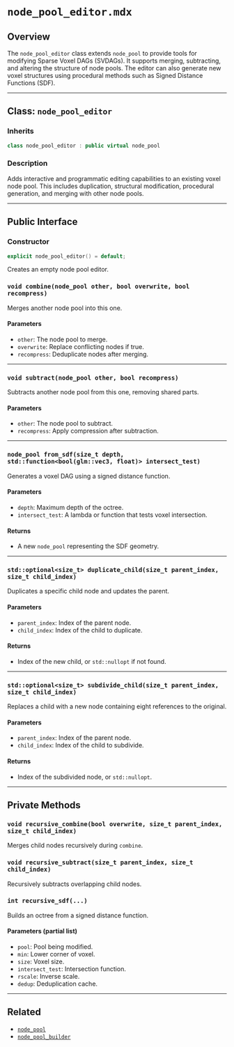 # `node_pool_editor.mdx`

## Overview

The `node_pool_editor` class extends `node_pool` to provide tools for modifying Sparse Voxel DAGs (SVDAGs). It supports merging, subtracting, and altering the structure of node pools. The editor can also generate new voxel structures using procedural methods such as Signed Distance Functions (SDF).

---

## Class: `node_pool_editor`

### Inherits
```cpp
class node_pool_editor : public virtual node_pool
```

### Description
Adds interactive and programmatic editing capabilities to an existing voxel node pool. This includes duplication, structural modification, procedural generation, and merging with other node pools.

---

## Public Interface

### Constructor
```cpp
explicit node_pool_editor() = default;
```
Creates an empty node pool editor.

### `void combine(node_pool other, bool overwrite, bool recompress)`

Merges another node pool into this one.

#### Parameters
- `other`: The node pool to merge.
- `overwrite`: Replace conflicting nodes if true.
- `recompress`: Deduplicate nodes after merging.

---

### `void subtract(node_pool other, bool recompress)`

Subtracts another node pool from this one, removing shared parts.

#### Parameters
- `other`: The node pool to subtract.
- `recompress`: Apply compression after subtraction.

---

### `node_pool from_sdf(size_t depth, std::function<bool(glm::vec3, float)> intersect_test)`

Generates a voxel DAG using a signed distance function.

#### Parameters
- `depth`: Maximum depth of the octree.
- `intersect_test`: A lambda or function that tests voxel intersection.

#### Returns
- A new `node_pool` representing the SDF geometry.

---

### `std::optional<size_t> duplicate_child(size_t parent_index, size_t child_index)`

Duplicates a specific child node and updates the parent.

#### Parameters
- `parent_index`: Index of the parent node.
- `child_index`: Index of the child to duplicate.

#### Returns
- Index of the new child, or `std::nullopt` if not found.

---

### `std::optional<size_t> subdivide_child(size_t parent_index, size_t child_index)`

Replaces a child with a new node containing eight references to the original.

#### Parameters
- `parent_index`: Index of the parent node.
- `child_index`: Index of the child to subdivide.

#### Returns
- Index of the subdivided node, or `std::nullopt`.

---

## Private Methods

### `void recursive_combine(bool overwrite, size_t parent_index, size_t child_index)`
Merges child nodes recursively during `combine`.

### `void recursive_subtract(size_t parent_index, size_t child_index)`
Recursively subtracts overlapping child nodes.

### `int recursive_sdf(...)`
Builds an octree from a signed distance function.

#### Parameters (partial list)
- `pool`: Pool being modified.
- `min`: Lower corner of voxel.
- `size`: Voxel size.
- `intersect_test`: Intersection function.
- `rscale`: Inverse scale.
- `dedup`: Deduplication cache.

---

## Related
- [`node_pool`](./node_pool)
- [`node_pool_builder`](./node_pool_builder)

